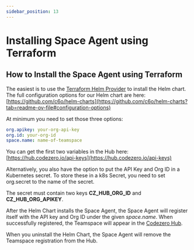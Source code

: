 ```yaml
---
sidebar_position: 13
---
```


# Installing Space Agent using Terraform

## How to Install the Space Agent using Terraform


The easiest is to use the [Terraform Helm Provider](https://registry.terraform.io/providers/hashicorp/helm/latest/docs) to install the Helm chart.
The full configuration options for our Helm chart are here: [https://github.com/c6o/helm-charts](https://github.com/c6o/helm-charts?tab=readme-ov-file#configuration-options)

At minimum you need to set those three options:

```yaml
org.apikey: your-org-api-key
org.id: your-org-id
space.name: name-of-teamspace
```
You can get the first two variables in the Hub here: [https://hub.codezero.io/api-keys](https://hub.codezero.io/api-keys)

Alternatively, you also have the option to put the API Key and Org ID in a Kubernetes secret. To store these in a k8s Secret, you need to set org.secret to the name of the secret. 

The secret must contain two keys **CZ_HUB_ORG_ID** and **CZ_HUB_ORG_APIKEY**.

After the Helm Chart installs the Space Agent, the Space Agent will register itself with the API key and Org ID under the given *space.name*. 
When successfully registered, the Teamspace will appear in the [Codezero Hub](https://hub.codezero.io/teamspaces).

When you uninstall the Helm Chart, the Space Agent will remove the Teamspace registration from the Hub.
